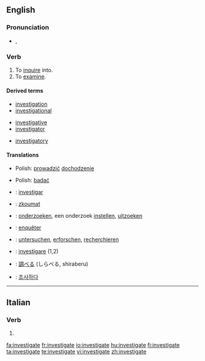 ==English==

===Pronunciation===
*{{IPA|/ɪn'ves.tɪ.geɪt/}}, {{SAMPA|/In"vEs.tI.gEIt/}}

===Verb===
{{en-verb|investigat|ing}}

# To [[inquire]] into.
# To [[examine]].

====Derived terms====
{{top3}}
*[[investigation]]
*[[investigational]]
{{mid3}}
*[[investigative]]
*[[investigator]]
{{mid3}}
*[[investigatory]]
{{bottom}}

====Translations====
{{trans-top|to inquire into}}
{{trans-mid}}
* Polish: [[prowadzić]] [[dochodzenie]]
{{trans-bottom}}

{{trans-top|to examine}}
{{trans-mid}}
* Polish: [[badać]]
{{trans-bottom}}

{{checktrans-top}}
*{{ttbc|Catalan}}: [[investigar]]
*{{ttbc|Czech}}: [[zkoumat]]
*{{ttbc|Dutch}}: [[onderzoeken]], een onderzoek [[instellen]], [[uitzoeken]]
*{{ttbc|French}}: [[enquêter]]
*{{ttbc|German}}: [[untersuchen]], [[erforschen]], [[recherchieren]]
{{checktrans-mid}}
*{{ttbc|Italian}}: [[investigare]] (1,2)
*{{ttbc|Japanese}}: [[調べる]] (しらべる, shiraberu)
*{{ttbc|Korean}}: [[조사하다]]
{{checktrans-bottom}}

----

==Italian==

===Verb===
{{infl|it|verb form}}

# {{form of|[[second person plural|Second person plural]] [[present tense]] and [[imperative]] of [[investigare]]}}

[[fa:investigate]]
[[fr:investigate]]
[[io:investigate]]
[[hu:investigate]]
[[fi:investigate]]
[[ta:investigate]]
[[te:investigate]]
[[vi:investigate]]
[[zh:investigate]]